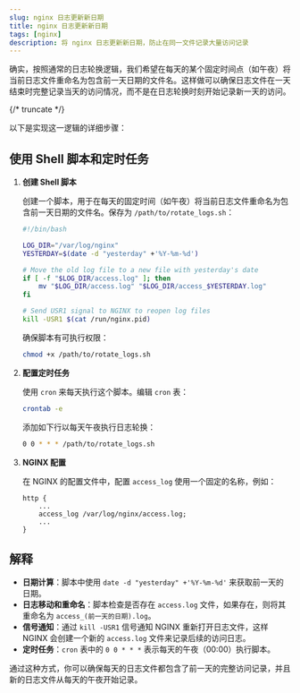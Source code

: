 ```yaml
---
slug: nginx 日志更新新日期
title: nginx 日志更新新日期
tags: [nginx]
description: 将 nginx 日志更新新日期，防止在同一文件记录大量访问记录
---
```


确实，按照通常的日志轮换逻辑，我们希望在每天的某个固定时间点（如午夜）将当前日志文件重命名为包含前一天日期的文件名。这样做可以确保日志文件在一天结束时完整记录当天的访问情况，而不是在日志轮换时刻开始记录新一天的访问。

{/* truncate */}

以下是实现这一逻辑的详细步骤：

## 使用 Shell 脚本和定时任务

1. **创建 Shell 脚本**

   创建一个脚本，用于在每天的固定时间（如午夜）将当前日志文件重命名为包含前一天日期的文件名。保存为 `/path/to/rotate_logs.sh`：

   ```bash
   #!/bin/bash

   LOG_DIR="/var/log/nginx"
   YESTERDAY=$(date -d "yesterday" +'%Y-%m-%d')

   # Move the old log file to a new file with yesterday's date
   if [ -f "$LOG_DIR/access.log" ]; then
       mv "$LOG_DIR/access.log" "$LOG_DIR/access_$YESTERDAY.log"
   fi

   # Send USR1 signal to NGINX to reopen log files
   kill -USR1 $(cat /run/nginx.pid)
   ```

   确保脚本有可执行权限：

   ```bash
   chmod +x /path/to/rotate_logs.sh
   ```

2. **配置定时任务**

   使用 `cron` 来每天执行这个脚本。编辑 `cron` 表：

   ```bash
   crontab -e
   ```

   添加如下行以每天午夜执行日志轮换：

   ```bash
   0 0 * * * /path/to/rotate_logs.sh
   ```

3. **NGINX 配置**

   在 NGINX 的配置文件中，配置 `access_log` 使用一个固定的名称，例如：

   ```nginx
   http {
       ...
       access_log /var/log/nginx/access.log;
       ...
   }
   ```

## 解释

- **日期计算**：脚本中使用 `date -d "yesterday" +'%Y-%m-%d'` 来获取前一天的日期。
- **日志移动和重命名**：脚本检查是否存在 `access.log` 文件，如果存在，则将其重命名为 `access_(前一天的日期).log`。
- **信号通知**：通过 `kill -USR1` 信号通知 NGINX 重新打开日志文件，这样 NGINX 会创建一个新的 `access.log` 文件来记录后续的访问日志。
- **定时任务**：`cron` 表中的 `0 0 * * *` 表示每天的午夜（00:00）执行脚本。

通过这种方式，你可以确保每天的日志文件都包含了前一天的完整访问记录，并且新的日志文件从每天的午夜开始记录。
